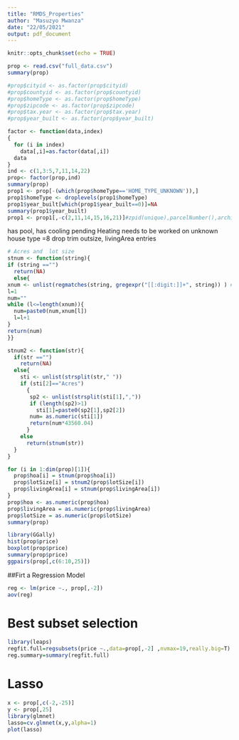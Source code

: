 ---
title: "RMDS_Properties"
author: "Masuzyo Mwanza"
date: "22/05/2021"
output: pdf_document
---

```{r setup, include=FALSE}
knitr::opts_chunk$set(echo = TRUE)
```

```{r}
prop <- read.csv("full_data.csv")
summary(prop)
```

```{r}
#prop$cityid <- as.factor(prop$cityid)
#prop$countyid <- as.factor(prop$countyid)
#prop$homeType <- as.factor(prop$homeType)
#prop$zipcode <- as.factor(prop$zipcode)
#prop$tax.year <- as.factor(prop$tax.year)
#prop$year_built <- as.factor(prop$year_built)
```

```{r}
factor <- function(data,index)
{
  for (i in index)
    data[,i]=as.factor(data[,i])
  data
}
ind <- c(1,3:5,7,11,14,22)
prop<- factor(prop,ind)
summary(prop)
prop1 <- prop[-(which(prop$homeType=='HOME_TYPE_UNKNOWN')),]
prop1$homeType <- droplevels(prop1$homeType)
prop1$year_built[which(prop1$year_built==0)]=NA
summary(prop1$year_built)
prop1 <- prop1[,-c(2,11,14,15,16,21)]#zpid(unique),parcelNumber(),architecturalStyle(7000 missing),hoafee(9000missing),hasprivatepool,furnished

```
has pool, has cooling pending
Heating needs to be worked on
unknown house type =8 drop 
trim outsize, livingArea entries

```{r}
# Acres and  lot size
stnum <- function(string){
if (string =="")
  return(NA)
  else{
xnum <- unlist(regmatches(string, gregexpr("[[:digit:]]+", string)) ) # Apply gregexpr & regmatches
l=1
num=""
while (l<=length(xnum)){
  num=paste0(num,xnum[l])
  l=l+1
}
return(num)
}}

stnum2 <- function(str){
  if(str =="")
    return(NA)
  else{
    sti <- unlist(strsplit(str," "))
    if (sti[2]=="Acres")
      {
       sp2 <- unlist(strsplit(sti[1],","))
       if (length(sp2)>1)
         sti[1]=paste0(sp2[1],sp2[2])
       num= as.numeric(sti[1])
       return(num*43560.04) 
      }
    else
      return(stnum(str))
  } 
}

for (i in 1:dim(prop)[1]){
  prop$hoa[i] = stnum(prop$hoa[i])
  prop$lotSize[i] = stnum2(prop$lotSize[i])
  prop$livingArea[i] = stnum(prop$livingArea[i])
}
prop$hoa <- as.numeric(prop$hoa)
prop$livingArea = as.numeric(prop$livingArea)
prop$lotSize = as.numeric(prop$lotSize)
summary(prop)
```

```{r}
library(GGally)
hist(prop$price)
boxplot(prop$price)
summary(prop$price)
ggpairs(prop[,c(6:10,25)])
```

##Firt a Regression Model
```{r}
reg <- lm(price ~., prop[,-2])
aov(reg)
```

# Best subset selection
```{r}
library(leaps)
regfit.full=regsubsets(price ~.,data=prop[,-2] ,nvmax=19,really.big=T)
reg.summary=summary(regfit.full)
```
# Lasso
```{r}
x <- prop[,c(-2,-25)]
y <- prop[,25] 
library(glmnet)
lasso=cv.glmnet(x,y,alpha=1)
plot(lasso)
```





















